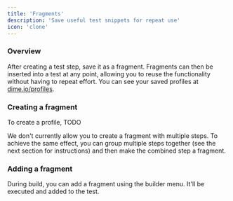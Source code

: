 ```yaml
---
title: 'Fragments'
description: 'Save useful test snippets for repeat use'
icon: 'clone'
---
```


### Overview

After creating a test step, save it as a fragment. Fragments can then be inserted
into a test at any point, allowing you to reuse the functionality without having
to repeat effort. You can see your saved profiles at
[dime.io/profiles](https://dime.io/fragments).

### Creating a fragment

To create a profile, TODO

We don't currently allow you to create a fragment with multiple steps. To
achieve the same effect, you can group multiple steps together (see the
next section for instructions) and then make the combined step a fragment.

### Adding a fragment

During build, you can add a fragment using the builder menu. It'll be executed
and added to the test.
